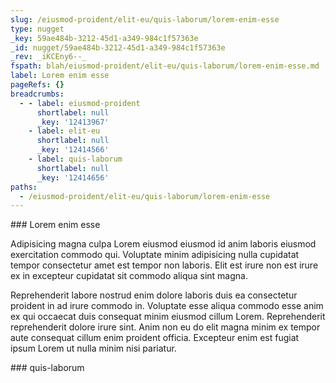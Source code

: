 ```yaml
---
slug: /eiusmod-proident/elit-eu/quis-laborum/lorem-enim-esse
type: nugget
_key: 59ae484b-3212-45d1-a349-984c1f57363e
_id: nugget/59ae484b-3212-45d1-a349-984c1f57363e
_rev: _iKCEny6--_
fspath: blah/eiusmod-proident/elit-eu/quis-laborum/lorem-enim-esse.md
label: Lorem enim esse
pageRefs: {}
breadcrumbs:
  - - label: eiusmod-proident
      shortlabel: null
      _key: '12413967'
    - label: elit-eu
      shortlabel: null
      _key: '12414566'
    - label: quis-laborum
      shortlabel: null
      _key: '12414656'
paths:
  - /eiusmod-proident/elit-eu/quis-laborum/lorem-enim-esse
---
```


<NuggetArea>
<Nugget slug="/eiusmod-proident/elit-eu/quis-laborum/lorem-enim-esse" type="nugget" _key="59ae484b-3212-45d1-a349-984c1f57363e" _id="nugget/59ae484b-3212-45d1-a349-984c1f57363e" _rev="_iKCEny6--_" fspath="blah/eiusmod-proident/elit-eu/quis-laborum/lorem-enim-esse.md" label="Lorem enim esse" paths="/eiusmod-proident/elit-eu/quis-laborum/lorem-enim-esse">
<NuggetBody>
### Lorem enim esse

Adipisicing magna culpa Lorem eiusmod eiusmod id anim laboris eiusmod exercitation commodo qui. Voluptate minim adipisicing nulla cupidatat tempor consectetur amet est tempor non laboris. Elit est irure non est irure ex in excepteur cupidatat sit commodo aliqua sint magna.

Reprehenderit labore nostrud enim dolore laboris duis ea consectetur proident in ad irure commodo in. Voluptate esse aliqua commodo esse anim ex qui occaecat duis consequat minim eiusmod cillum Lorem. Reprehenderit reprehenderit dolore irure sint. Anim non eu do elit magna minim ex tempor aute consequat cillum enim proident officia. Excepteur enim est fugiat ipsum Lorem ut nulla minim nisi pariatur.

</NuggetBody>
<Breadcrumbs>
<Crumbs>
<Crumb _key="12413967" label="eiusmod-proident" /><Crumb _key="12414566" label="elit-eu" /><Crumb _key="12414656" label="quis-laborum" />
</Crumbs>
</Breadcrumbs>
</Nugget>

<NuggetsInbound>
</NuggetsInbound>
<NuggetsOutbound>
</NuggetsOutbound>
</NuggetArea>
<PassagesInbound>
<Passage direction="inbound" type="passage" _key="12414656" _id="passage/12414656" _rev="_iKCEny6---" label="quis-laborum" passage="quis-laborum" fspath="blah/eiusmod-proident/elit-eu/quis-laborum" paths="/eiusmod-proident/elit-eu/quis-laborum" slug="/eiusmod-proident/elit-eu/quis-laborum">
<NuggetBody>
### quis-laborum

</NuggetBody>
<Breadcrumbs>
<Crumbs>
<Crumb _key="12413967" label="eiusmod-proident" /><Crumb _key="12414566" label="elit-eu" />
</Crumbs>
</Breadcrumbs>
</Passage>

</PassagesInbound>
<PassagesOutbound>
</PassagesOutbound>